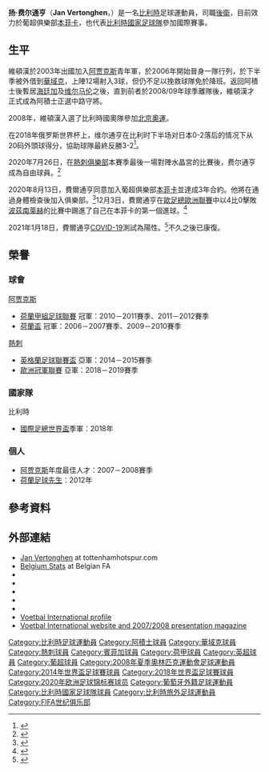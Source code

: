 {{noteta|G1=足球|G2=UEFA|G3=荷甲|G4=EPL
|T=zh-hans:扬·费尔通亨;zh-hk:真·維頓漢;zh-tw:揚·費爾通亨;
|1=zh-hans:扬·费尔通亨;zh-hk:真·維頓漢;zh-tw:揚·費爾通亨;
|2=zh-hans:费尔通亨;zh-hk:維頓漢;zh-tw:費爾通亨;
|3=zh-hans:热米纳尔比尔肖特;zh-hk:比斯查;zh-tw:熱米納爾比爾肖特;
|4=zh-hans:海廷加;zh-hk:希丁加;zh-tw:海廷加;
|5=zh-hans:维尔马伦;zh-hk:華美倫;zh-tw:維爾馬倫;
|6=zh-hans:本菲卡;zh-hk:賓菲加;zh-tw:本菲卡;
}}
{{Football player infobox
|          playername = 扬·费尔通亨<br>''Jan Vertonghen''
|            fullname = Jan Bert Lieve Vertonghen
|            nickname = 
|               image = Jan Vertonghen Belgium.jpg
|          image_size = 250px
|         dateofbirth = {{birth date and age|1987|4|24}}
|         cityofbirth = [[圣尼克拉斯|圣尼克拉斯]]
|      countryofbirth = {{BEL}}
|              height = {{height|metres=1.89}}
|        currentclub  = [[里斯本與本菲卡體育|本菲卡]] 
|         clubnumber  = 5
|            position = [[中後衛|中後衛]]、[[左後衛|左後衛]]
| youthyears1    = 1997–2000 |youthclubs1 = VK Tielrode
| youthyears2    = 2000–2003 |youthclubs2 = [[热米纳尔比尔肖特|热米纳尔比尔肖特]]
| youthyears3    = 2003–2006 |youthclubs3 = [[阿贾克斯足球俱乐部|阿贾克斯]]
| years1         = 2006–2012 |clubs1      = [[阿贾克斯足球俱乐部|阿贾克斯]]       |caps1 = 155 |goals1 = 23
| years2         = 2006–2007 |clubs2      = → [[RKC華域克|華域克]]    |caps2 = 12  |goals2 = 3
| years3         = 2012–2020     |clubs3      = [[托特纳姆热刺足球俱乐部|热刺]]         |caps3 = 232 |goals3 = 6
| years4         = 2020–     |clubs4      = [[里斯本與本菲卡體育|本菲卡]]         |caps4 = 45 |goals4 = 0
| nationalyears1 = 2002       |nationalteam1 = [[比利時16歲以下國家足球隊|比利時U16]]   |nationalcaps1 = 6  |nationalgoals1 = 1
| nationalyears2 = 2007       |nationalteam2 = [[比利時21歲以下國家足球隊|比利時U21]]   |nationalcaps2 = 3  |nationalgoals2 = 0
| nationalyears3 = 2007–     |nationalteam3 = [[比利時國家足球隊|比利時]]              |nationalcaps3 = 136 |nationalgoals3 = 9
| medaltemplates = 
{{Medal|Sport|男子[[足球|足球]]}}
{{Medal|Country|{{fb|BEL}}}}
{{Medal|Comp|[[國際足協世界盃|國際足協世界盃]]}}
{{Medal|3rd|[[2018年國際足協世界盃|2018 俄羅斯]]|}}
| club-update    = 2022年2月7日
| nationalteam-update = 2021年11月16日
}}
{{中文譯名
| english    = Jan '''Vertonghen'''
| putonghua  = 费尔通亨<small>（[[UEFA|uefa.com]]）</small>
| taiwan     = 維爾通亨
| cantonese  = 維頓漢<small>（[[明報|明報]]、[[香港賽馬會|香港賽馬會]]）</small><br>華湯根<small>（[[有線|有線]]、[[Now_sports|Now sports]]）</small>
|}}

'''扬·费尔通亨'''（'''Jan Vertonghen'''，{{bd|1987年|4月24日|catidx=Vertonghen, Jan}}）是一名[[比利時|比利時]]足球運動員，司職[[後衛_(足球)|後衛]]，目前效力於葡超俱樂部[[里斯本與本菲卡體育|本菲卡]]，也代表[[比利時國家足球隊|比利時國家足球隊]]參加國際賽事。

==生平==
維頓漢於2003年出國加入[[阿贾克斯足球俱乐部|阿贾克斯]]青年軍，於2006年開始晉身一隊行列，於下半季被外借到[[RKC華域克|華域克]]，上陣12場射入3球，但仍不足以挽救球隊免於降班。返回阿積士後暫居[[约翰·海廷加|海廷加]]及[[托马斯·维尔马伦|维尔马伦]]之後，直到前者於2008/09年球季離隊後，維頓漢才正式成為阿積士正選中路守將。

2008年，維頓漢入選了比利時國奧隊參加[[2008年夏季奥林匹克运动会|北京奧運]]。

在2018年俄罗斯世界杯上，维尔通亨在比利时下半场对日本0-2落后的情况下从20码外頭球得分，協助球隊最終反勝3-2<ref>{{cite news|title=Live blog|date=2018-07-02|access-date=2018-07-02|work=fifa.com|publisher=FIFA|url=https://www.fifa.com/worldcup/matches/match/300331551/|archive-date=2018-07-02|archive-url=https://web.archive.org/web/20180702204744/https://www.fifa.com/worldcup/matches/match/300331551/|dead-url=no}}</ref>。

2020年7月26日，在[[托特纳姆热刺足球俱乐部|熱刺俱樂部]]本賽季最後一場對陣水晶宮的比賽後，费尔通亨成為自由球員。<ref>{{Cite web |url=https://www.nieuwsblad.be/cnt/dmf20200726_95338481 |title=Jan Vertonghen krijgt nul minuten speeltijd in allerlaatste wedstrijd met Tottenham: “Spijtig dat hij de club moet verlaten”|work=Het Nieuwsblad |access-date=2020-07-26 |archive-date=2020-07-30 |archive-url=https://web.archive.org/web/20200730105553/https://www.nieuwsblad.be/cnt/dmf20200726_95338481 |dead-url=no }}</ref>   

2020年8月13日，費爾通亨同意加入葡超俱樂部[[里斯本與本菲卡體育|本菲卡]]並達成3年合約。他將在通過身體檢查後加入俱樂部。<ref>{{cite news |title=Jan Vertonghen joins Benfica on three-year deal after leaving Tottenham |work=BBC Sport |url=https://www.bbc.com/sport/football/53762916 |access-date=2020-08-14 |language=en |archive-date=2021-01-23 |archive-url=https://web.archive.org/web/20210123164412/https://www.bbc.com/sport/football/53762916 }}</ref>12月3日，費爾通亨在[[歐足總歐洲聯賽|歐足總歐洲聯賽]]中以4比0擊敗[[波茲南萊克足球俱樂部|波茲南萊赫]]的比賽中踢進了自己在本菲卡的第一個進球。<ref>{{Cite web |url=https://pt.uefa.com/uefaeuropaleague/news/0264-110110a9fee5-fc6c4d4bc4c9-1000--benfica-e-braga-entre-os-apurados/ |title=Benfica e Braga entre os apurados |work=UEFA |access-date=2020-12-04 |archive-date=2020-12-03 |archive-url=https://web.archive.org/web/20201203223329/https://pt.uefa.com/uefaeuropaleague/news/0264-110110a9fee5-fc6c4d4bc4c9-1000--benfica-e-braga-entre-os-apurados/ |dead-url=no }}</ref>

2021年1月18日，費爾通亨[[COVID-19|COVID-19]]測試為陽性。<ref>{{Cite web |url=https://www.slbenfica.pt/pt-pt/agora/noticias/2021/01/19/futebol-profissional-benfica-informacao-cinco-casos-positivos-covid-19 |title=COVID-19: cinco casos no Futebol Profissional |work=SL Benfica|access-date=2021-01-19 |archive-date=2021-02-01 |archive-url=https://web.archive.org/web/20210201175908/https://www.slbenfica.pt/pt-pt/agora/noticias/2021/01/19/futebol-profissional-benfica-informacao-cinco-casos-positivos-covid-19 |dead-url=no }}</ref>不久之後已康復。

== 榮譽 ==
=== 球會 ===
;{{flagicon|NED}} [[阿贾克斯足球俱乐部|阿贾克斯]]
* [[荷蘭甲組足球聯賽|荷蘭甲組足球聯賽]] 冠軍：2010－2011賽季、2011－2012賽季
* [[荷蘭盃|荷蘭盃]] 冠軍：2006－2007賽季、2009－2010賽季

;{{flagicon|ENG}} [[托特纳姆热刺足球俱乐部|熱刺]]
* [[英格蘭足球聯賽盃|英格蘭足球聯賽盃]] 亞軍：2014－2015賽季
* [[歐洲冠軍聯賽|歐洲冠軍聯賽]] 亞軍：2018－2019賽季

=== 國家隊 ===  
;{{flagicon|BEL}} 比利時
* [[國際足總世界盃|國際足總世界盃]]季軍：2018年

=== 個人 ===
* [[阿贾克斯足球俱乐部|阿贾克斯]]年度最佳人才：2007－2008賽季
* [[荷蘭足球先生|荷蘭足球先生]]：2012年

==參考資料==
{{reflist}}

==外部連結==
{{Commons category|Jan Vertonghen}}
*[https://web.archive.org/web/20140830231201/http://www.tottenhamhotspur.com/first-team-profiles/jan-vertonghen/ Jan Vertonghen] at tottenhamhotspur.com
* [http://static.belgianfootball.be/project/publiek/jrinteren/speler_PH_5110.htm#itop Belgium Stats] {{Wayback|url=http://static.belgianfootball.be/project/publiek/jrinteren/speler_PH_5110.htm#itop |date=20210202003647 }} at Belgian FA
* {{FIFA player|290904}}
* {{UEFA player|103704}}
* {{NFT player|22617}}
* {{Soccerbase|50777}}
* {{Soccerway}}
*[https://web.archive.org/web/20070102142526/http://www.vi.nl/vi/show/id%3D40053/dbid%3D51497/typeofpage%3D40054/sc%3D4ccae2 Voetbal International profile]
*[http://www.vi.nl Voetbal International website and 2007/2008 presentation magazine]

{{本菲卡球员名单}}
{{Navboxes colour
|title = 比利時參賽名單
|bg = #D4071A
|fg = #FFCE4A
|bordercolor = Black
|list1 =
{{2008年奧運會男子足球比利時參賽名單}}
{{2014年世界杯足球赛比利时参赛名单}}
{{2016年歐洲國家盃比利時參賽名單}}
{{2018年世界盃足球賽比利時參賽名單}}
{{2020年欧洲足球锦标赛比利时参赛名单}}
}}
{{2012/13年英超PFA年度最佳陣容}}
{{2017-2018年英超PFA年度最佳陣容}}

{{DEFAULTSORT:Vertonghen, Jan}}
[[Category:比利時足球運動員|Category:比利時足球運動員]]
[[Category:阿積士球員|Category:阿積士球員]]
[[Category:華域克球員|Category:華域克球員]]
[[Category:熱刺球員|Category:熱刺球員]]
[[Category:賓菲加球員|Category:賓菲加球員]]
[[Category:荷甲球員|Category:荷甲球員]]
[[Category:英超球員|Category:英超球員]]
[[Category:葡超球員|Category:葡超球員]]
[[Category:2008年夏季奧林匹克運動會足球運動員|Category:2008年夏季奧林匹克運動會足球運動員]]
[[Category:2014年世界盃足球賽球員|Category:2014年世界盃足球賽球員]]
[[Category:2018年世界盃足球賽球員|Category:2018年世界盃足球賽球員]]
[[Category:2020年欧洲足球锦标赛球员|Category:2020年欧洲足球锦标赛球员]]
[[Category:葡萄牙外籍足球運動員|Category:葡萄牙外籍足球運動員]]
[[Category:比利時國家足球隊球員|Category:比利時國家足球隊球員]]
[[Category:比利時旅外足球運動員|Category:比利時旅外足球運動員]]
[[Category:FIFA世纪俱乐部|Category:FIFA世纪俱乐部]]